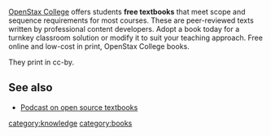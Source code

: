 [http://openstaxcollege.org/ OpenStax College] offers   students '''free textbooks''' that meet scope and sequence requirements for most   courses. These are peer-reviewed texts written by professional content   developers.  Adopt a book today for a turnkey classroom solution or modify it   to suit your teaching approach.  Free online and low-cost in print, OpenStax   College books.

They print in cc-by.

== See also==
* [http://spectrum.ieee.org/podcast/at-work/education/open-source-comes-to-textbooks/ Podcast on open source textbooks]

[[category:knowledge]]
[[category:books]]